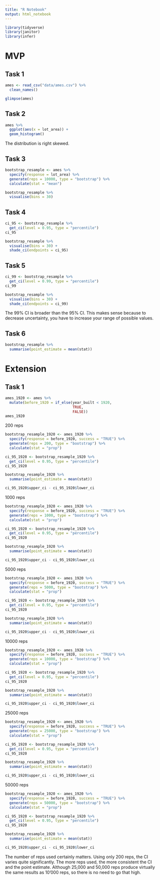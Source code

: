 ```yaml
---
title: "R Notebook"
output: html_notebook
---
```


```r
library(tidyverse)
library(janitor)
library(infer)
```

# MVP

## Task 1

```r
ames <- read_csv("data/ames.csv") %>%
  clean_names()
```

```r
glimpse(ames)
```

## Task 2

```r
ames %>% 
  ggplot(aes(x = lot_area)) +
  geom_histogram()
```

The distribution is right skewed. 

## Task 3

```r
bootstrap_resample <- ames %>% 
  specify(response = lot_area) %>% 
  generate(reps = 10000, type = "bootstrap") %>% 
  calculate(stat = "mean")
```

```r
bootstrap_resample %>% 
  visualise(bins = 30)
```

## Task 4

```r
ci_95 <- bootstrap_resample %>% 
  get_ci(level = 0.95, type = "percentile")
ci_95
```

```r
bootstrap_resample %>% 
  visualise(bins = 30) +
  shade_ci(endpoints = ci_95)
```

## Task 5

```r
ci_99 <- bootstrap_resample %>% 
  get_ci(level = 0.99, type = "percentile")
ci_99
```

```r
bootstrap_resample %>% 
  visualise(bins = 30) +
  shade_ci(endpoints = ci_99)
```

The 99% CI is broader than the 95% CI. This makes sense because to decrease 
uncertainty, you have to increase your range of possible values.

## Task 6

```r
bootstrap_resample %>% 
  summarise(point_estimate = mean(stat))
```

# Extension

## Task 1

```r
ames_1920 <- ames %>% 
  mutate(before_1920 = if_else(year_built < 1920,
                               TRUE,
                               FALSE))
ames_1920
```

200 reps

```r
bootstrap_resample_1920 <- ames_1920 %>% 
  specify(response = before_1920, success = "TRUE") %>% 
  generate(reps = 200, type = "bootstrap") %>% 
  calculate(stat = "prop")

ci_95_1920 <- bootstrap_resample_1920 %>% 
  get_ci(level = 0.95, type = "percentile")
ci_95_1920

bootstrap_resample_1920 %>% 
  summarise(point_estimate = mean(stat))

ci_95_1920$upper_ci - ci_95_1920$lower_ci
```

1000 reps

```r
bootstrap_resample_1920 <- ames_1920 %>% 
  specify(response = before_1920, success = "TRUE") %>% 
  generate(reps = 1000, type = "bootstrap") %>% 
  calculate(stat = "prop")

ci_95_1920 <- bootstrap_resample_1920 %>% 
  get_ci(level = 0.95, type = "percentile")
ci_95_1920

bootstrap_resample_1920 %>% 
  summarise(point_estimate = mean(stat))

ci_95_1920$upper_ci - ci_95_1920$lower_ci
```

5000 reps

```r
bootstrap_resample_1920 <- ames_1920 %>% 
  specify(response = before_1920, success = "TRUE") %>%
  generate(reps = 5000, type = "bootstrap") %>% 
  calculate(stat = "prop")

ci_95_1920 <- bootstrap_resample_1920 %>% 
  get_ci(level = 0.95, type = "percentile")
ci_95_1920

bootstrap_resample_1920 %>% 
  summarise(point_estimate = mean(stat))

ci_95_1920$upper_ci - ci_95_1920$lower_ci
```

10000 reps

```r
bootstrap_resample_1920 <- ames_1920 %>% 
  specify(response = before_1920, success = "TRUE") %>%
  generate(reps = 10000, type = "bootstrap") %>% 
  calculate(stat = "prop")

ci_95_1920 <- bootstrap_resample_1920 %>% 
  get_ci(level = 0.95, type = "percentile")
ci_95_1920

bootstrap_resample_1920 %>% 
  summarise(point_estimate = mean(stat))

ci_95_1920$upper_ci - ci_95_1920$lower_ci
```

25000 reps

```r
bootstrap_resample_1920 <- ames_1920 %>% 
  specify(response = before_1920, success = "TRUE") %>%
  generate(reps = 25000, type = "bootstrap") %>% 
  calculate(stat = "prop")

ci_95_1920 <- bootstrap_resample_1920 %>% 
  get_ci(level = 0.95, type = "percentile")
ci_95_1920

bootstrap_resample_1920 %>% 
  summarise(point_estimate = mean(stat))

ci_95_1920$upper_ci - ci_95_1920$lower_ci
```

50000 reps

```r
bootstrap_resample_1920 <- ames_1920 %>% 
  specify(response = before_1920, success = "TRUE") %>%
  generate(reps = 50000, type = "bootstrap") %>% 
  calculate(stat = "prop")

ci_95_1920 <- bootstrap_resample_1920 %>% 
  get_ci(level = 0.95, type = "percentile")
ci_95_1920

bootstrap_resample_1920 %>% 
  summarise(point_estimate = mean(stat))

ci_95_1920$upper_ci - ci_95_1920$lower_ci
```

The number of reps used certainly matters. Using only 200 reps, the CI varies
quite significantly. The more reps used, the more consistent the CI and the 
point estimate. Although 25,000 and 50,000 reps produce virtually the same 
results as 10'000 reps, so there is no need to go that high.

